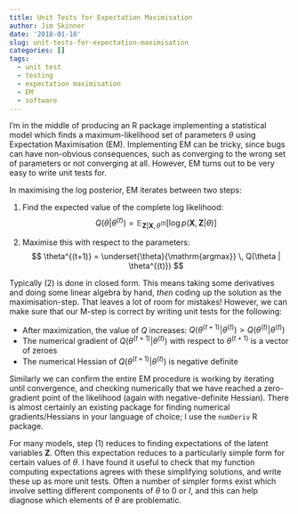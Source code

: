 ```yaml
---
title: Unit Tests for Expectation Maximisation
author: Jim Skinner
date: '2018-01-10'
slug: unit-tests-for-expectation-maximisation
categories: []
tags:
  - unit test
  - testing
  - expectation maximisation
  - EM
  - software
---
```


I'm in the middle of producing an R package implementing a statistical model which finds a maximum-likelihood set of parameters $\theta$ using Expectation Maximisation (EM). Implementing EM can be tricky, since bugs can have non-obvious consequences, such as converging to the wrong set of parameters or not converging at all. However, EM turns out to be very easy to write unit tests for.

In maximising the log posterior, EM iterates between two steps:

1. Find the expected value of the complete log likelihood:
$$
  Q(\theta | \theta^{(t)}) = \mathbb{E}_{\mathbf{Z} | \mathbf{X}, \theta^{(t)}}\left[ \log p(\mathbf{X}, \mathbf{Z} | \theta) \right]
$$

2. Maximise this with respect to the parameters:
$$
  \theta^{(t+1)} = \underset{\theta}{\mathrm{argmax}} \, Q(\theta | \theta^{(t)})
$$

Typically (2) is done in closed form. This means taking some derivatives and doing some linear algebra by hand, *then* coding up the solution as the maximisation-step. That leaves a lot of room for mistakes! However, we can make sure that our M-step is correct by writing unit tests for the following:

* After maximization, the value of $Q$ increases: $Q(\theta^{(t+1)} | \theta^{(t)}) > Q(\theta^{(t)} | \theta^{(t)})$
* The numerical gradient of $Q(\theta^{(t+1)} | \theta^{(t)})$ with respect to $\theta^{(t+1)}$ is a vector of zeroes
* The numerical Hessian of $Q(\theta^{(t+1)} | \theta^{(t)})$ is negative definite

Similarly we can confirm the entire EM procedure is working by iterating until convergence, and checking numerically that we have reached a zero-gradient point of the likelihood (again with negative-definite Hessian). There is almost certainly an existing package for finding numerical gradients/Hessians in your language of choice; I use the `numDeriv` R package.

For many models, step (1) reduces to finding expectations of the latent variables $\mathbf{Z}$. Often this expectation reduces to a particularly simple form for certain values of $\theta$. I have found it useful to check that my function computing expectations agrees with these simplifying solutions, and write these up as more unit tests. Often a number of simpler forms exist which involve setting different components of $\theta$ to 0 or $\mathit{I}$, and this can help diagnose which elements of $\theta$ are problematic.
